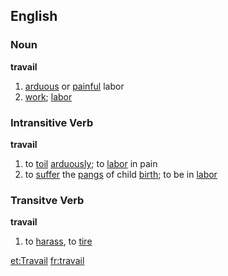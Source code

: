 ==English==

=== Noun ===
'''travail'''
# [[arduous]] or [[painful]] labor
# [[work]]; [[labor]]

=== Intransitive Verb ===
'''travail'''
# to [[toil]] [[arduously]]; to [[labor]] in pain
# to [[suffer]] the [[pangs]] of child [[birth]]; to be in [[labor]]

=== Transitve Verb ===
'''travail'''
# to [[harass]], to [[tire]]

[[et:Travail]]
[[fr:travail]]